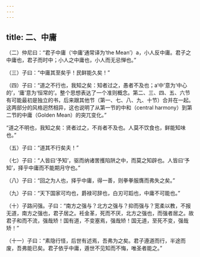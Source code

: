 ```yaml
---
---
---
```

title: 二、中庸
---




（二）仲尼曰：“君子中庸（‘中庸’通常译为‘the Mean’）a，小人反中庸。君子之中庸也，君子而时中；小人之中庸也，小人而无忌惮也。”

（三）子曰：“中庸其至矣乎！民鲜能久矣！”

（四）子曰：“道之不行也，我知之矣：知者过之，愚者不及也；a‘中’意为‘中心的’，‘庸’意为‘恒常的’。整个思想表达了一个准则概念。第二、三、四、五、六节有可能最初是独立的书，后来跟其他节（第一、七、八、九、十节）合并在一起。这两部分的风格迥然相异，这也说明了从第一节的中和（central harmony）到第二节的中庸（Golden Mean）的突兀变化。”

“道之不明也，我知之矣：贤者过之，不肖者不及也。人莫不饮食也，鲜能知味也。”

（五）子曰：“道其不行矣夫！”

（七）子曰：“人皆曰‘予知’，驱而纳诸罟擭陷阱之中，而莫之知辟也。人皆曰‘予知’，择乎中庸而不能期月守也。”

（八）子曰：“回之为人也，择乎中庸，得一善，则拳拳服膺而弗失之矣。”

（九）子曰：“天下国家可均也，爵禄可辞也，白刃可蹈也，中庸不可能也。”

（十）子路问强。子曰：“南方之强与？北方之强与？抑而强与？宽柔以教，不报无道，南方之强也，君子居之。衽金革，死而不厌，北方之强也，而强者居之。故君子和而不流，强哉矫！国有道，不变塞焉，强哉矫！国无道，至死不变，强哉矫！”

（十一）子曰：“素隐行怪，后世有述焉，吾弗为之矣。君子遵道而行，半途而废，吾弗能已矣。君子依乎中庸，遁世不见知而不悔，唯圣者能之。”